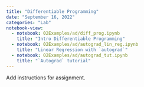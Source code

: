 ```yaml
---
title: "Differentiable Programming"
date: "September 16, 2022"
categories: "Lab"
notebook-view: 
  - notebook: 02Examples/ad/diff_prog.ipynb
    title: "Intro Differentiable Programming"
  - notebook: 02Examples/ad/autograd_lin_reg.ipynb
    title: "Linear Regression with `autograd`"
  - notebook: 02Examples/ad/autograd_tut.ipynb
    title: "`Autograd` tutorial"
---
```


Add instructions for assignment. 
